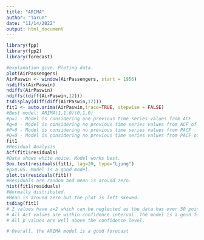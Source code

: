 ---
title: "ARIMA"
author: "Tarun"
date: "11/14/2022"
output: html_document
---

```{r}
library(fpp)
library(fpp2)
library(forecast)

#explanation give. Ploting data.
plot(AirPassengers)
AirPaswin <- window(AirPassengers, start = 1956)
nsdiffs(AirPaswin)
ndiffs(AirPaswin)
ndiffs((diff(AirPaswin,12)))
tsdisplay(diff(diff(AirPaswin,12)))
fit1 <- auto.arima(AirPaswin,trace=TRUE, stepwise = FALSE)
#Best model: ARIMA(1,1,0)(0,1,0)
#p=1 - Model is considering one previous time series values from ACF
#q=0 - Model is considering no previous time series values from ACF of residuals
#P=0 - Model is considering no previous time series values from PACF
#Q=0 - Model is considering no previous time series values from PACF of residuals
fit1
#Residual Analysis
Acf(fit1$residuals)
#Data shows white noice. Model works best.
Box.test(residuals(fit1), lag=20, type="Ljung")
#p>0.05. Model is a good model.
plot.ts(residuals(fit1))
#Residuals are random and mean is around zero.
hist(fit1$residuals)
#Normally distributed.
#Mean is around zero but the plot is left skewed.
tsdiag(fit1)
# 2 values have z=2 which can be neglected as the data has over 50 points.
# All Acf values are within confidence interval. The model is a good forecast.
# All p values are well above the confidence level.

# Overall, the ARIMA model is a good forecast
```
